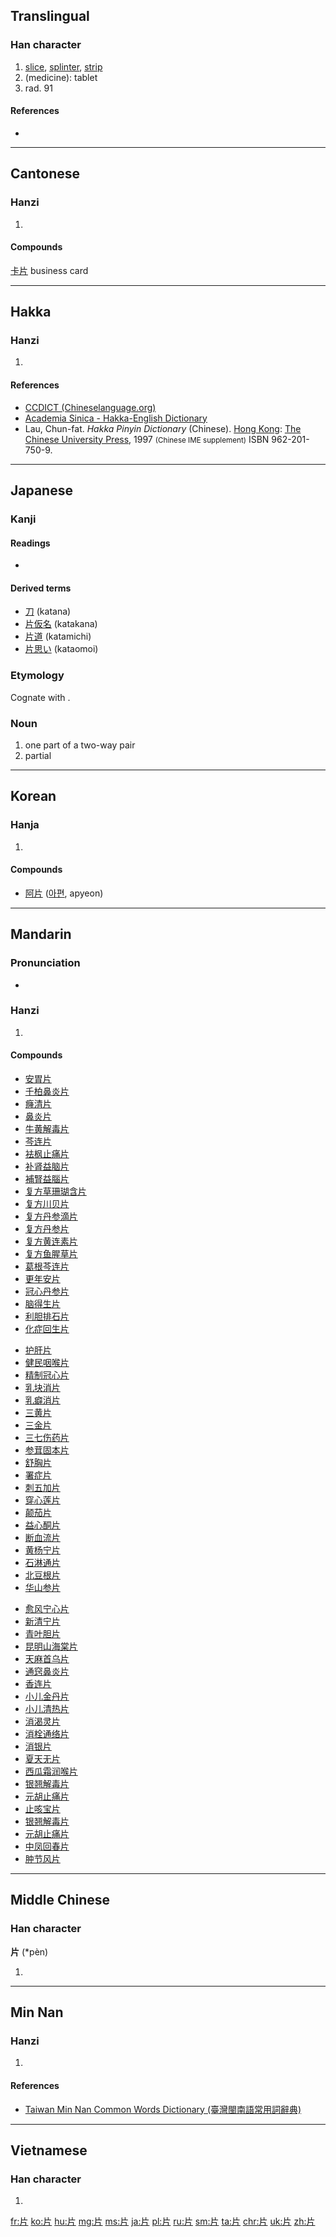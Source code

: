 ==Translingual==
{{stroke order|type=animate}}

===Han character===
{{Han char|rn=91|rad=片|as=00|sn=4|four=2202<sub>7</sub>|canj=中中一中 (LLML), 中中一弓 (LLMN)}}

# [[slice]], [[splinter]], [[strip]]
# (medicine): tablet
# rad. 91

====References====
* {{Han ref|kx=0692.360|dkj=19813|dj=1105.250|hdz=32014.010|uh=7247|ud=29255|bh=A4F9|bd=42233}}

----

==Cantonese==

===Hanzi===
{{yue-hanzi|jyut=[[pin3]]|y=pin3}}

# {{defn|lang=yue|sort=片00}}

====Compounds====
[[卡片]] business card

----

==Hakka==

===Hanzi===
{{hak-hanzi|poj=phíen|gd=p'ien<sup>3</sup> [Meixian, Kwangtung], p'ien<sup>3</sup>, p'ien<sup>5</sup> [Hailu, Siyan], p'en<sup>3</sup> [Bao'an], p'en<sup>5</sup> Dongguan]|hpy=pian3}}

# {{defn|lang=hak|sort=片00}}

====References====
* [http://www.chinalanguage.com/dictionaries/?mode=view&view=chardict&query=%E7%89%87 CCDICT (Chineselanguage.org)]
* [http://minhakka.ling.sinica.edu.tw/bkg/hakyin/search.php?DETAIL=1&LIMIT=id=31915&dbname=su_tian_1&graph=2 Academia Sinica - Hakka-English Dictionary]
* Lau, Chun-fat. ''Hakka Pinyin Dictionary'' (Chinese). [[Hong Kong]]: [[w:Chinese University of Hong Kong|The Chinese University Press]], 1997 <small>(Chinese IME supplement)</small> ISBN 962-201-750-9.

----

==Japanese==

===Kanji===
{{ja-kanji|grade=6|rs=片00}}

====Readings====
* {{ja-readings|on=[[へん]] (hen)|kun=[[かた]] (kata), [[きれ]] (kire), [[ペンス]] (pensu)}}

====Derived terms====

* [[刀]] (katana)
* [[片仮名]] (katakana)
* [[片道]] (katamichi)
* [[片思い]] (kataomoi)

===Etymology===
Cognate with {{term|方|kata}}.

===Noun===
{{ja-noun|かた}}

# one part of a two-way pair
# partial

----

==Korean==

===Hanja===
{{ko-hanja|hangeul=편|eumhun=|rv=pyeon|mr=p'yŏn|y=phyen}}

# {{defn|lang=ko|sort=片00}}

====Compounds====
* [[阿片]] ([[아편]], apyeon)

----

==Mandarin==

===Pronunciation===
* {{audio|zh-piàn.ogg|audio|lang=cmn}}

===Hanzi===
{{cmn-hanzi|pin=[[piàn]] ([[pian4]])|wg=p'ien<sup>4</sup>}}

# {{defn|lang=cmn|sort=片00}}

====Compounds====
{{top3}}
* [[安胃片]]
* [[千柏鼻炎片]]
* [[癃清片]]
* [[鼻炎片]]
* [[牛黄解毒片]]
* [[芩连片]]
* [[袪枫止痛片]]
* [[补肾益脑片]]
* [[補腎益腦片]]
* [[复方草珊瑚含片]]
* [[复方川贝片]]
* [[复方丹参滴片]]
* [[复方丹参片]]
* [[复方黄连素片]]
* [[复方鱼腥草片]]
* [[葛根芩连片]]
* [[更年安片]]
* [[冠心丹参片]]
* [[脑得生片]]
* [[利胆排石片]]
* [[化症回生片]]
{{mid3}}
* [[护肝片]]
* [[健民咽喉片]]
* [[精制冠心片]]
* [[乳块消片]]
* [[乳癖消片]]
* [[三黄片]]
* [[三金片]]
* [[三七伤药片]]
* [[参茸固本片]]
* [[舒胸片]]
* [[署症片]]
* [[刺五加片]]
* [[穿心莲片]]
* [[颠茄片]]
* [[益心酮片]]
* [[断血流片]]
* [[黄杨宁片]]
* [[石淋通片]]
* [[北豆根片]]
* [[华山参片]]
{{mid3}}
* [[愈风宁心片]]
* [[新清宁片]]
* [[青叶胆片]]
* [[昆明山海棠片]]
* [[天麻首乌片]]
* [[通窍鼻炎片]]
* [[香连片]]
* [[小儿金丹片]]
* [[小儿清热片]]
* [[消渴灵片]]
* [[消栓通络片]]
* [[消银片]]
* [[夏天无片]]
* [[西瓜霜润喉片]]
* [[银翘解毒片]]
* [[元胡止痛片]]
* [[止咳宝片]]
* [[银翘解毒片]]
* [[元胡止痛片]]
* [[中凤回春片]]
* [[肿节风片]]

{{bottom}}

----

==Middle Chinese==

===Han character===
'''片''' (*pèn)<!--asterisk indicates that this is a reconstructed pronunciation-->

# {{defn|lang=ltc|sort=片00}}

----

==Min Nan==

===Hanzi===
{{nan-hanzi|tlpa=phiàn (phian<sup>3</sup>), phìnn (phinn<sup>3</sup>)}}

# {{defn|lang=nan|sort=片00}}

====References====
* [http://twblg.dict.edu.tw/holodict_new/result_detail.jsp?n_no=1225&curpage=1&sample=%E7%89%87&radiobutton=1&querytarget=1&limit=20&pagenum=2&rowcount=24 Taiwan Min Nan Common Words Dictionary (臺灣閩南語常用詞辭典)]

----

==Vietnamese==

===Han character===
{{vi-hantu|[[phiến]], [[bằng]], [[phiện]]|rs=片00}}

# {{defn|lang=vi|sort=片00}}

[[Category:CJKV radicals| ]]

[[fr:片]]
[[ko:片]]
[[hu:片]]
[[mg:片]]
[[ms:片]]
[[ja:片]]
[[pl:片]]
[[ru:片]]
[[sm:片]]
[[ta:片]]
[[chr:片]]
[[uk:片]]
[[zh:片]]